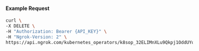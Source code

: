 #### Example Request

```bash
curl \
-X DELETE \
-H "Authorization: Bearer {API_KEY}" \
-H "Ngrok-Version: 2" \
https://api.ngrok.com/kubernetes_operators/k8sop_32ELIMnXLu9Qkpj1OddUYoLIHfT
```
